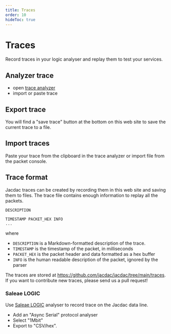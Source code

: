 ```yaml
---
title: Traces
order: 10
hideToc: true
---
```


# Traces

Record traces in your logic analyser and replay them to test your services.

<TraceList />

## Analyzer trace

* open [trace analyzer](/tools/player)
* import or paste trace

## Export trace

You will find a "save trace" button at the bottom on this web site to save
the current trace to a file.

## Import traces

Paste your trace from the clipboard in the trace analyzer or import file from the packet console.

## Trace format

Jacdac traces can be created by recording them in this web site
and saving them to files. The trace file contains enough information
to replay all the packets.

```
DESCRIPTION

TIMESTAMP PACKET_HEX INFO
...
```

where

* ``DESCRIPTION`` is a Markdown-formatted description of the trace.
* ``TIMESTAMP`` is the timestamp of the packet, in milliseconds
* ``PACKET_HEX`` is the packet header and data formatted as a hex buffer
* ``INFO`` is the human readable description of the packet, ignored by the parser

The traces are stored at https://github.com/jacdac/jacdac/tree/main/traces.
If you want to contribute new traces, please send us a pull request!

### Saleae LOGIC

Use [Saleae LOGIC](https://www.saleae.com/) analyser to record trace on the Jacdac data line.

* Add an "Async Serial" protocol analyser
* Select "1Mbit"
* Export to "CSV/hex".